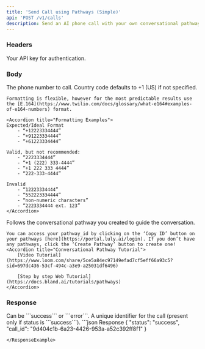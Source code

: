 ```yaml
---
title: 'Send Call using Pathways (Simple)'
api: 'POST /v1/calls'
description: Send an AI phone call with your own conversational pathway agent! <br/> Links - [Video Tutorial](https://www.twilio.com/docs/glossary/what-e164#examples-of-e164-numbers) | [Step-by-step web tutorial](https://docs.bland.ai/tutorials/pathways)
---
```


### Headers

<ParamField header="authorization" type="string" required={true}>
    Your API key for authentication.
</ParamField>



### Body

<ParamField body="phone_number" type="string" required={true}>
    The phone number to call. Country code defaults to +1 (US) if not specified.

    Formatting is flexible, however for the most predictable results use the [E.164](https://www.twilio.com/docs/glossary/what-e164#examples-of-e164-numbers) format.

    <Accordion title="Formatting Examples">
    Expected/Ideal Format
        - “+12223334444”
        - “+91223334444”
        - “+61223334444”
        
    Valid, but not recommended:
        - “2223334444”
        - “+1 (222) 333-4444”
        - “+1 222 333 4444”
        - “222-333-4444”

    Invalid
        - “12223334444”
        - “552223334444”
        - “non-numeric characters”
        - “2223334444 ext. 123”
    </Accordion>
</ParamField>

<ParamField body="pathway_id" type="string" required={true}>
    Follows the conversational pathway you created to guide the conversation.

    You can access your pathway_id by clicking on the ‘Copy ID’ button on your pathways [here](https://portal.luly.ai/login). If you don’t have any pathways, click the ‘Create Pathway’ button to create one!
    <Accordion title="Conversational Pathway Tutorial">
        [Video Tutorial](https://www.loom.com/share/5ce5a84ec97149efad7cf5eff66a93c5?sid=697dc436-53cf-494c-a3e9-a25031df6496)

        [Step by step Web Tutorial](https://docs.bland.ai/tutorials/pathways)
    </Accordion>
</ParamField>

### Response

<ResponseField name="status" type="string">
    Can be ```success``` or ```error```.
</ResponseField>

<ResponseField name="call_id" type="string">
    A unique identifier for the call (present only if status is ```success```).
</ResponseField>

<ResponseExample>
```json Response
{
  "status": "success",
  "call_id": "9d404c1b-6a23-4426-953a-a52c392ff8f1"
}

```
</ResponseExample>